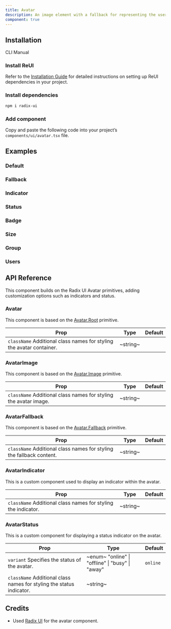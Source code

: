 ```yaml
---
title: Avatar
description: An image element with a fallback for representing the user.
component: true
---
```


## Installation

<Tabs defaultValue="cli">

<TabsList>
  <TabsTrigger value="cli">CLI</TabsTrigger>
  <TabsTrigger value="manual">Manual</TabsTrigger>
</TabsList>

<TabsContent value="cli">
  <CliCommands name="avatar" />
</TabsContent>

<TabsContent value="manual">    
<Steps>

### Install ReUI

Refer to the [Installation Guide](/docs/installation) for detailed instructions on setting up ReUI dependencies in your project.

### Install dependencies

```bash
npm i radix-ui
```

### Add component

Copy and paste the following code into your project’s `components/ui/avatar.tsx` file.

<ComponentPreview name="avatar" />

</Steps>

</TabsContent>

</Tabs>

## Examples

### Default

<ExamplePreview path="avatar/default" />

### Fallback

<ExamplePreview path="avatar/fallback" />

### Indicator

<ExamplePreview path="avatar/indicator" />

### Status

<ExamplePreview path="avatar/status" />

### Badge

<ExamplePreview path="avatar/badge" />

### Size

<ExamplePreview path="avatar/size" />

### Group

<ExamplePreview path="avatar/group" />

### Users

<ExamplePreview path="avatar/users" />

## API Reference

This component builds on the Radix UI Avatar primitives, adding customization options such as indicators and status.

### Avatar

This component is based on the [Avatar.Root](https://www.radix-ui.com/primitives/docs/components/avatar#root) primitive.

| **Prop**                                                                                        | **Type** | **Default** |
| ----------------------------------------------------------------------------------------------- | -------- | ----------- |
| `className` <PopoverInfo>Additional class names for styling the avatar container.</PopoverInfo> | ~string~ | <Na/>       |

### AvatarImage

This component is based on the [Avatar.Image](https://www.radix-ui.com/primitives/docs/components/avatar#image) primitive.

| **Prop**                                                                                    | **Type** | **Default** |
| ------------------------------------------------------------------------------------------- | -------- | ----------- |
| `className` <PopoverInfo>Additional class names for styling the avatar image.</PopoverInfo> | ~string~ | <Na/>       |

### AvatarFallback

This component is based on the [Avatar.Fallback](https://www.radix-ui.com/primitives/docs/components/avatar#fallback) primitive.

| **Prop**                                                                                        | **Type** | **Default** |
| ----------------------------------------------------------------------------------------------- | -------- | ----------- |
| `className` <PopoverInfo>Additional class names for styling the fallback content.</PopoverInfo> | ~string~ | <Na/>       |

### AvatarIndicator

This is a custom component used to display an indicator within the avatar.

| **Prop**                                                                                 | **Type** | **Default** |
| ---------------------------------------------------------------------------------------- | -------- | ----------- |
| `className` <PopoverInfo>Additional class names for styling the indicator.</PopoverInfo> | ~string~ | <Na/>       |

### AvatarStatus

This is a custom component for displaying a status indicator on the avatar.

| **Prop**                                                                                        | **Type**                                                                      | **Default** |
| ----------------------------------------------------------------------------------------------- | ----------------------------------------------------------------------------- | ----------- |
| `variant` <PopoverInfo>Specifies the status of the avatar.</PopoverInfo>                        | ~enum~ <PopoverInfo> "online" \| "offline" \| "busy" \| "away" </PopoverInfo> | `online`    |
| `className` <PopoverInfo>Additional class names for styling the status indicator.</PopoverInfo> | ~string~                                                                      | <Na/>       |

## Credits

-  Used [Radix UI](https://www.radix-ui.com/primitives/docs/components/avatar) for the avatar component.

